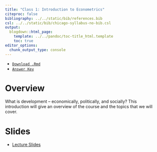 ```yaml
---
title: "Class 1: Introduction to Econometrics"
citeproc: false
bibliography: ../../static/bib/references.bib
csl: ../../static/bib/chicago-syllabus-no-bib.csl
output:
  blogdown::html_page:
    template: ../../pandoc/toc-title_html.template
    toc: true
editor_options: 
  chunk_output_type: console
---
```


- [<i class="fab fa-markdown"></i> `Download .Rmd`](/files/markdown/hw1.Rmd)
- [<i class="far fa-life-ring"></i> `Answer Key`](/files/answers/answer1.html)

# Overview

What is development -- economically, politically, and socially? This introduction will give an overview of the course and the topics that we will cover.

# Slides

- [<i class="fas fa-external-link-square-alt"></i> Lecture Slides](/files/01-slides.html)



